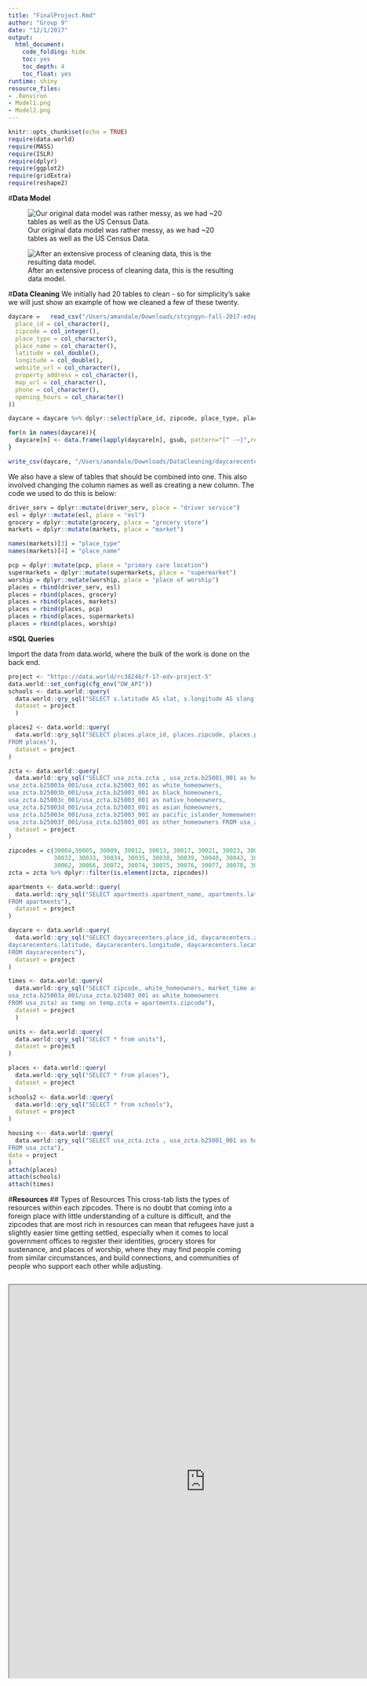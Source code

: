 ```yaml
---
title: "FinalProject.Rmd"
author: "Group 9"
date: "12/1/2017"
output:
  html_document:
    code_folding: hide
    toc: yes
    toc_depth: 4
    toc_float: yes
runtime: shiny
resource_files:
- .Renviron
- Model1.png
- Model2.png
---
```


```r
knitr::opts_chunk$set(echo = TRUE)
require(data.world)
require(MASS)
require(ISLR)
require(dplyr)
require(ggplot2)
require(gridExtra)
require(reshape2)
```
#<a name="model"></a>**Data Model**

![Our original data model was rather messy, as we had ~20 tables as well as the US Census Data.](./Model1.png)

![After an extensive process of cleaning data, this is the resulting data model.](./Model2.png)



#<a name="clean"></a>**Data Cleaning** 
We initially had 20 tables to clean - so for simplicity's sake we will just show an example of how we cleaned a few of these twenty. 

```r
daycare	=	read_csv("/Users/amandale/Downloads/stcyngyn-fall-2017-edvproject-5/day_care_centers.csv", col_types = cols(
  place_id = col_character(),
  zipcode = col_integer(),
  place_type = col_character(),
  place_name = col_character(),
  latitude = col_double(),
  longitude = col_double(),
  website_url = col_character(),
  property_address = col_character(),
  map_url = col_character(),
  phone = col_character(),
  opening_hours = col_character()
))

daycare = daycare %>% dplyr::select(place_id, zipcode, place_type, place_name, latitude, longitude, opening_hours)

for(n in names(daycare)){
  daycare[n] <- data.frame(lapply(daycare[n], gsub, pattern="[^ -~]",replacement = ""))
}

write_csv(daycare, "/Users/amandale/Downloads/DataCleaning/daycarecenters.csv")

```

We also have a slew of tables that should be combined into one. This also involved changing the column names as well as creating a new column. The code we used to do this is below: 
```r
driver_serv = dplyr::mutate(driver_serv, place = "driver service")
esl = dplyr::mutate(esl, place = "esl")
grocery = dplyr::mutate(grocery, place = "grocery store")
markets = dplyr::mutate(markets, place = "market")

names(markets)[3] = "place_type"
names(markets)[4] = "place_name"

pcp = dplyr::mutate(pcp, place = "primary care location")
supermarkets = dplyr::mutate(supermarkets, place = "supermarket")
worship = dplyr::mutate(worship, place = "place of worship")
places = rbind(driver_serv, esl)
places = rbind(places, grocery)
places = rbind(places, markets)
places = rbind(places, pcp)
places = rbind(places, supermarkets)
places = rbind(places, worship)
```


#<a name="sql"></a>**SQL Queries**

Import the data from data.world, where the bulk of the work is done on the back end.


```r
project <- "https://data.world/rc38246/f-17-edv-project-5"
data.world::set_config(cfg_env("DW_API"))
schools <- data.world::query(
  data.world::qry_sql("SELECT s.latitude AS slat, s.longitude AS slong, school_name, a.latitude AS alat, a.longitude AS along, apartment_name FROM schools AS s cross join apartments AS a WHERE s.grades = 'Elementary' and school_type = 'public'"),
  dataset = project
  )

places2 <- data.world::query(
  data.world::qry_sql("SELECT places.place_id, places.zipcode, places.place_type, places.place_name, places.latitude, places.longitude, places.place
FROM places"),
  dataset = project
)

zcta <- data.world::query(
  data.world::qry_sql("SELECT usa_zcta.zcta , usa_zcta.b25001_001 as housing_units , usa_zcta.b25058_001 as median_rent, usa_zcta.b25071_001 as rent_percentage_of_income,
usa_zcta.b25003a_001/usa_zcta.b25003_001 as white_homeowners,
usa_zcta.b25003b_001/usa_zcta.b25003_001 as black_homeowners,
usa_zcta.b25003c_001/usa_zcta.b25003_001 as native_homeowners,
usa_zcta.b25003d_001/usa_zcta.b25003_001 as asian_homeowners,
usa_zcta.b25003e_001/usa_zcta.b25003_001 as pacific_islander_homeowners,
usa_zcta.b25003f_001/usa_zcta.b25003_001 as other_homeowners FROM usa_zcta"),
  dataset = project
)

zipcodes = c(30004,30005, 30009, 30012, 30013, 30017, 30021, 30023, 30024, 30028, 30030,30031,
             30032, 30033, 30034, 30035, 30038, 30039, 30040, 30043, 30047, 30052, 30058,
             30062, 30066, 30072, 30074, 30075, 30076, 30077, 30078, 30079)
zcta = zcta %>% dplyr::filter(is.element(zcta, zipcodes))

apartments <- data.world::query(
  data.world::qry_sql("SELECT apartments.apartment_name, apartments.latitude, apartments.longitude, apartments.place_id, apartments.zipcode
FROM apartments"),
  dataset = project
)

daycare <- data.world::query(
  data.world::qry_sql("SELECT daycarecenters.place_id, daycarecenters.zipcode, daycarecenters.place_type, daycarecenters.place_name,
daycarecenters.latitude, daycarecenters.longitude, daycarecenters.location, daycarecenters.opening_hours
FROM daycarecenters"),
  dataset = project
)

times <- data.world::query(
  data.world::qry_sql("SELECT zipcode, white_homeowners, market_time as mtime, school_time as stime FROM apartments JOIN times using(place_id) JOIN (SELECT usa_zcta.zcta,
usa_zcta.b25003a_001/usa_zcta.b25003_001 as white_homeowners
FROM usa_zcta) as temp on temp.zcta = apartments.zipcode"),
  dataset = project
  )

units <- data.world::query(
  data.world::qry_sql("SELECT * from units"),
  dataset = project
)

places <- data.world::query(
  data.world::qry_sql("SELECT * from places"),
  dataset = project
)
schools2 <- data.world::query(
  data.world::qry_sql("SELECT * from schools"),
  dataset = project
)

housing <-- data.world::query(
  data.world::qry_sql("SELECT usa_zcta.zcta , usa_zcta.b25001_001 as housing_units , usa_zcta.b25058_001 as median_rent, usa_zcta.b25071_001 as rent_percentage_of_income
FROM usa_zcta"),
data = project
)
attach(places)
attach(schools)
attach(times)
```

#<a name="resources"></a>**Resources**
## Types of Resources
This cross-tab lists the types of resources within each zipcodes. There is no doubt that coming into a foreign place with little understanding of a culture is difficult, and the zipcodes that are most rich in resources can mean that refugees have just a slightly easier time getting settled, especially when it comes to local government offices to register their identities, grocery stores for sustenance, and places of worship, where they may find people coming from similar circumstances, and build connections, and communities of people who support each other while adjusting.


```r
```
<iframe align = "center" width = "800" height = "800" src="https://public.tableau.com/profile/stacy.nguyen#!/vizhome/crosstab_13/Sheet1?publish=yes"/>

#<a name="schools"></a>**Schools**
## Types of Schools{.tabset .tabset-fade}
It would have been interesting to see what the enrollment is for refugee students in either charter or public schools to compare, but that data is not made available. Because this is a refugee relocation data set, it might be safe to assume that the schools in the data have refugee students enrolled, so we will assume more public schools have refugee students than charter school. 


### Charter Schools

The fact that charter schools are even in the data may be a hopeful sign that some refugee parents are fortunate enough to send their children to charter schools.

![Alt text](https://raw.githubusercontent.com/jacobsonrickys/dataVis_finalproject/master/school1.png)

### Public Schools

![Alt text](https://raw.githubusercontent.com/jacobsonrickys/dataVis_finalproject/master/school2.png)
---
We do not have any data for private schools in this table; considering refugee's circumstances, they may lack resources to pay tuition for private schools.

 

#<a name="apts"></a>**Schools and Apartments**
## How many schools are in range of how many apartments?
Adjusting the slider below changes the range. If we set the slider to it's minimum value, we see that all apartments in the data set are within 1 km from a public elementary school. This means that the local municipalities did a good job of ensuring public education for their constituents.

Increasing the range causes the data to take a Boltzmann-like distribution, which means that the majority of apartments are near only a handful of schools, and the number of outliers decrease as you progress rightward on the graph. 

```r
R = 6371
deg2rad <- function(deg) {(deg * pi) / (180)}
# Determines the curvilinear distance between two coordinates in km
distances <- schools %>% dplyr::mutate(dLat = deg2rad(slat-alat), dLon = deg2rad(slong-along), a = sin(dLat/2)*sin(dLat/2)+cos(deg2rad(slat))*cos(deg2rad(alat))*sin(dLon/2)*sin(dLon/2), c = 2*atan2(sqrt(a), sqrt(1-a)), dist = R*c) %>% dplyr::select(school_name,apartment_name,dist)

sliderInput("range", "Range (in km):", min = 1, max = 10, value = 5)

renderPlot({
  distances %>% dplyr::filter(dist <= input$range) %>% dplyr::group_by(apartment_name) %>% dplyr::summarise(num_schools = n()) %>% ggplot(aes(num_schools)) + geom_bar() + labs(x = "Number of Schools", y = "Number of Apartments")
})
```

#<a name="units"></a>**Units**
##Housing Units vs Median Rent
The less rent costs, the bigger the percentage it takes from a family's, or one refugee's income, which Amanda has mentioned in a previous insight was odd. I wanted to attempt to put two of her visualizations into one, and this combined visualization agrees with her statement that when there is plenty of housing, the percentage it takes from income also decreases. 
```r
r <- ggplot(housing, aes(x=rent_percentage_of_income))
r <- r + geom_line(aes(y = housing_units, colour = "Rent Percentage of Income"))
  
  r <- r + geom_point(aes(y = housing_units, colour = "Housing Units"))
  #r <- r + ylim(limits = c(0,30))
  # now adding the secondary axis, following the example in the help file ?scale_y_continuous
  # and, very important, reverting the above transformation
  r <- r + scale_y_continuous(sec.axis = sec_axis(~.*5, name = "Median Rent"))
  #r <- r + scale_y_continuous(limits = c(0,1000))
  r <- r + scale_colour_manual(values = c("pink", "purple"))
  r <- r + labs(y = "Housing Units",
                x = "Rent Percentage of Income",
                colour = "Parameter")
  r <- r + theme(legend.position = c(0.8, 0.9))
r
```


```r


#Place_types <- eventReactive(c(input$selectPlace_type), {
#  library('stringr')
 # str_c(input$selectPlace_type, collapse=', ')
#})

#df1 <- eventReactive(c(input$selectPlace_type), {
  #project <- "https://data.world/rc38246/f-17-edv-project-5"
  #data.world::set_config(cfg_env("DW_API"))
  #paramQuery <- data.world::qry_sql(
  # "SELECT * from places,
    #group by zipcode, place type
   #")
  #paramQuery$params <- c(input$selectPlaceType)
 # data.world::query(paramQuery, dataset = project)
#})

#renderDataTable({
  #DT::datatable(df1(), rownames = FALSE,
  #extensions = list(Responsive = TRUE, FixedHeader = TRUE)
 # )
#})


#placetypeb <- eventReactive(c(input$selectPlacetype2)
#, {(

#project <- "https://data.world/rc38246/f-17-edv-project-5",
 # data.world::set_config(cfg_env("DW_API")) 
  #paramQuery <- data.world::qry_sql(
   #"SELECT * from places LIMIT 5000")
  
 #paramQuery$params <- c(input$selectPlacetype2)
 #data.world::query(paramQuery, dataset = project)
#})

#renderPlot({placetypeb() %>% dplyr::filter(place_type == #input$selectPlacetype2) %>% dplyr::mutate(zipcode = #ifelse(Percent2012IAHome < 62, 'Low', ifelse(Percent2012IAHome >= #72, 'High', 'Medium'))) %>% ggplot() + 
 # geom_text(aes(x=zipcode, y=place_type, label=Percent2012IAHome), #size=6) +
 # geom_tile(aes(x=zipcode, y=place_type, fill=zipcode), alpha=0.50) #+
    #theme(legend.text=element_text(size=20)) +
    #theme(axis.text=element_text(size=20),
    #axis.title=element_text(size=20, face="bold"))  + 
   # theme(plot.title = element_text(size = 30, face = "bold")) +
  #  ggtitle(paste("Place Type According to Zipcodes")) +
 # xlab("Zipcode") + ylab("Place Type")
#}, height = 500, width = 1200)
```
#<a name="race"></a>**Homeowner Demographics**
The chart below tracks the time it takes to get from an apartment to the nearest market and school graphed against the percentage of the population that is white. Since Atlanta is in the South, historical racial segregation would lead to the assumption that conditions would worsen as communities become less white. This would theoretically manifest itself as longer travel times to get to school and the market. The chart below, however, tells a very different story.
```r
times <- times %>% dplyr::filter(is.element(zipcode, zipcodes)) %>% dplyr::mutate(market_time = dplyr::if_else(grepl("hour",mtime), 60*as.numeric(unlist(strsplit(mtime," "))[1])+as.numeric(unlist(strsplit(mtime," "))[3]),as.numeric(unlist(strsplit(mtime," "))[1])), school_time = dplyr::if_else(grepl("hour",stime), 60*as.numeric(unlist(strsplit(stime," "))[1])+as.numeric(unlist(strsplit(stime," "))[3]),as.numeric(unlist(strsplit(stime," "))[1]))) %>% dplyr::select(-mtime,-stime,-zipcode)

renderPlot({
  times %>% dplyr::filter(market_time<150,school_time<150)%>% tidyr::gather(variable, value, -white_homeowners) %>% dplyr::mutate(label = dplyr::if_else(variable == "market_time", "Home to Market", "Home to School")) %>%  ggplot(aes(x = white_homeowners, y = value, color = label)) + geom_point() + labs(x = "Proportion of White Homeowners", y = "Travel Times (min)")
})
```
It would appear that the proportion of homeowners who are white has no effect on the travel time to schools nor the travel time to markets. Furthermore, the travel time to school seems uniform across the board. While the data alone gives no indication for cause, it is possible that this uniform travel time to school is the result of the Supreme Court's decision in Brown v. Board of Education, which forced the integration of de jure segregated schools in the South.

It also appears that the travel time to markets is polarized amongst two different extremes. In one case, the travel time is in the single digits; in the other, it's well over an hour. Unfortunately, the data alone is not sufficient to determine the cause.

#<a name="rfg"></a>**Ideal Housing**
First I created a series of boxplots to visualize multiple variables on our "ideal zipcode" subset discovered [here](https://data.world/rc38246/f-17-edv-project-5/insights?anchor=https%3A%2F%2Fmedia.data.world%2FyLLFqp4RQGq5XUjes1Op_image.png&id=df0e03e7-38da-4bf1-9deb-ed10e35771d9&source=sb).
```r

plot1 = ggplot(data = zcta, mapping = aes(x=zcta, y=median_rent)) + geom_boxplot() + ggtitle("Rent Dist")

plot2 = ggplot(data = zcta, mapping = aes(x=zcta, y=rent_percentage_of_income)) + geom_boxplot() + ggtitle("Rent %")

plot3 = ggplot(data = zcta, mapping = aes(x=zcta, y=housing_units)) + geom_boxplot() + ggtitle("Units")

zcta2 = zcta %>% dplyr::mutate(accessible_housing = housing_units/median_rent)

plot4 = ggplot(data = zcta2, mapping = aes(x=zcta, y=accessible_housing)) + geom_boxplot() + ggtitle("Acc. Housing")

grid.arrange(plot1, plot2, plot3, plot4, ncol=4) 

```
The most important to notice is the "accessible housing" score. This is a calculated field, where "accessible housing" = "housing units" / "median rent". We will use this later in evalutating ideal zipcodes for refugees to reside in. Ideally, we would like an "accessible housing" score of at least 15. 

Next we look at how many units are available per zipcode: 
```r
ggplot(data = zcta, mapping = aes(x=zcta, y=housing_units)) + geom_bar(stat="identity") + ggtitle("Housing Units Available by Zip") + scale_x_discrete()
```

At first glance, as the rent percentage increases, median rent decreases. Does this intuitively make sense?
```r
ggplot(data = zcta, mapping = aes(x=rent_percentage_of_income, y=median_rent)) + geom_point() + geom_smooth(method = lm, fullrange= TRUE, se=FALSE, color = "black" ) + ggtitle("Rent Analytics ") 
```

Answer: Not really. We then created a parameter called "housing_fence", as we are primarily interested in zipcodes with plenty of housing. In this example, our "housing_fence" is 5000. 
```r
zcta3 = zcta %>% dplyr::mutate(housing_plentiful = ifelse(housing_units < 5000, "false", "true"))
ggplot(data = zcta3, mapping = aes(x=rent_percentage_of_income, y=median_rent, color = housing_plentiful)) + geom_point() + geom_smooth(method = lm, fullrange= TRUE, se=FALSE ) + ggtitle("Rent Analytics 2")
```
We can see that rent goes down when there is plenty of housing - which makes a lot more sense.

Experiment below with changing the "housing fence," and how it affects trend lines in segregated groups. 

```r
housing_min = min(zcta$housing_units)
housing_max = max(zcta$housing_units)


sliderInput("varFence", "Housing Fence:", min = housing_min, max = housing_max, value = 5)

renderPlot({
  zcta %>% dplyr::mutate(housing_plentiful = ifelse(housing_units < input$varFence, "false", "true")) %>% ggplot( mapping = aes(x=rent_percentage_of_income, y=median_rent, color = housing_plentiful)) + geom_point() + geom_smooth(method = lm, fullrange= TRUE, se=FALSE ) + ggtitle("Rent Analytics 3")
})
```

We then take the top 10 zipcodes of this subset by the availability of housing units. I wanted to look at the racial makeup of these areas - the reasoning being that greater diversity results in an easier acclimation into the community for refugees. 
```r
zcta4 = zcta %>% dplyr::arrange(desc(housing_units)) %>% dplyr::top_n(10, housing_units) %>% dplyr::mutate(minority_perc = 1 - white_homeowners)
ggplot(data = zcta4, mapping = aes(x=zcta, y=minority_perc)) + geom_bar(stat="identity")+ggtitle("% of Minority Homeowners by Zipcode") + scale_x_discrete()
```

When we take zipcodes with greater than 25% minorities, we get the following zipcodes:
```r
zcta5 = zcta4 %>% dplyr::filter(minority_perc > .25)
zcta5$zcta
```

Lastly, we will look at the variety of places available in these four zipcodes: 
```r
places3 = places2 %>% dplyr::filter(is.element(zipcode, zcta5$zcta)) %>% select(zipcode, place_type) %>% dplyr::group_by(zipcode, place_type) %>% summarise(num_place= n())

places4 = dcast(data = places3, formula(zipcode~place_type, value.var = num_place, fun.aggregate = sum))
places4 = melt(data=places4, id.vars='zipcode')
ggplot(data = places4, aes( x = factor( zipcode ), y = value, fill = variable ) ) + geom_bar( stat = 'identity' ) + ggtitle("Variety of Resources by Zip")
```

You can also look at the boxplot for each of these zipcodes: 
```r
inputPanel(
  selectInput("varZip", label = "Select ZipCode:",
              choices = places3$zipcode, selected = '30024', multiple=FALSE)
)

renderPlot({
  dataFilter = places3 %>% dplyr::filter(zipcode == input$varZip)
  ggplot(data=dataFilter, mapping=aes(x=zipcode, y=num_place)) + geom_boxplot() + scale_x_discrete() + ggtitle("Spread of Resources by Zip")

})
```

Through the bargraph and boxplots, it's easy to see zipcode '30024' is the most promising to house refugees.

As confirmation - there are resources for many immigrants that can be found on the internet in the '30024' zipcode. Example [here](http://www.aarc-atlanta.org/).

#**Appendix**  
***Tableau Concepts***  
boxplot [1](https://data.world/rc38246/f-17-edv-project-5/insights?anchor=https%3A%2F%2Fmedia.data.world%2FiQQPondtTkKFjE2WWTRh_image.png&id=e362784c-4162-4d00-a1e1-f9111dc0d35d&source=sb)   
histogram [1](https://data.world/rc38246/f-17-edv-project-5/insights?anchor=https%3A%2F%2Fmedia.data.world%2FyylcBAOsQYqHIum7NIjs_image.png&id=46205490-5cd9-4785-80a3-2484fbbe910f&source=sb) [2](https://data.world/rc38246/f-17-edv-project-5/insights?anchor=https%3A%2F%2Fmedia.data.world%2FdpOkzLT9qREjEJ41Lcvw_Worship1.png&id=47640be2-b17b-4ebd-9a75-d968fec84196&source=sb) [3](https://data.world/rc38246/f-17-edv-project-5/insights?anchor=https%3A%2F%2Fmedia.data.world%2FcLfg5bC4QoiKozJxJD4Q_school1.png&id=0d7038d0-0916-44ef-828d-4e42e00b6982&source=sb) [4](https://data.world/rc38246/f-17-edv-project-5/insights?anchor=https%3A%2F%2Fmedia.data.world%2FofCFxvrTQOKZftCJypZQ_image.png&id=d28e82a5-c90b-4aa8-8b7b-846e762978ea&source=sb)  
packed bubbles [1](https://data.world/rc38246/f-17-edv-project-5/insights?anchor=https%3A%2F%2Fmedia.data.world%2F9BkDqC9FT7qoGyBHpMnu_Daycare%2520Center.png&id=e07d5374-fbd9-43b0-8b49-6a797be72f1f&source=sb)  
treemap [1](https://data.world/rc38246/f-17-edv-project-5/insights?anchor=https%3A%2F%2Fmedia.data.world%2F4Q7Pc8YT4yTuUy3wIRrB_image.png&id=33a98ef9-a3ed-4d7b-822f-97d66aa82bef&source=sb)  
scatterplot [1](https://data.world/rc38246/f-17-edv-project-5/insights?anchor=https%3A%2F%2Fmedia.data.world%2FUETCkNnRcedvmbVpaYD4_medianvhousing.png&id=c4a739e8-2601-4dc6-9936-b8781f901e62&source=sb) [2](https://data.world/rc38246/f-17-edv-project-5/insights?anchor=https%3A%2F%2Fmedia.data.world%2FyX179ukTSdCaVTDkHP47_image.png&id=8cb47d40-ba0c-4fa1-b57b-9db57145f93f&source=sb)  
maps/actions [1](https://data.world/rc38246/f-17-edv-project-5/insights?anchor=https%3A%2F%2Fmedia.data.world%2FioiPLtxGTCKEtL6DaOjS_image.png&id=014552b8-a4ad-4be2-ab3e-84fca506b7b5&source=sb)  
dashboard [1](https://data.world/rc38246/f-17-edv-project-5/insights/46205490-5cd9-4785-80a3-2484fbbe910f)  
trend model [1](https://data.world/rc38246/f-17-edv-project-5/insights?anchor=https%3A%2F%2Fmedia.data.world%2Fbvr8mJoTmCMsCyqzHJ2t_image.png&id=8cb47d40-ba0c-4fa1-b57b-9db57145f93f&source=sb)  
barchart [1](https://data.world/rc38246/f-17-edv-project-5/insights?anchor=https%3A%2F%2Fmedia.data.world%2FM2CZgoiSRVCMhE3SkKJv_image.png&id=ab42f491-a0a3-4170-b210-4bad400fad06&source=sb) [2](https://data.world/rc38246/f-17-edv-project-5/insights?anchor=https%3A%2F%2Fmedia.data.world%2FyX179ukTSdCaVTDkHP47_image.png&id=8cb47d40-ba0c-4fa1-b57b-9db57145f93f&source=sb)  
ID set [1](https://data.world/rc38246/f-17-edv-project-5/insights?anchor=https%3A%2F%2Fmedia.data.world%2FM2CZgoiSRVCMhE3SkKJv_image.png&id=ab42f491-a0a3-4170-b210-4bad400fad06&source=sb)  
crosstab [1](https://data.world/rc38246/f-17-edv-project-5/insights?anchor=https%3A%2F%2Fmedia.data.world%2FRgsajxEUSo6W4Fbszz0H_crosstab2.png&id=6379e9bc-e0c8-45d2-ba5c-6351b1424f1f&source=sb)   
calculated fields [1](https://data.world/rc38246/f-17-edv-project-5/insights?anchor=https%3A%2F%2Fmedia.data.world%2FyX179ukTSdCaVTDkHP47_image.png&id=8cb47d40-ba0c-4fa1-b57b-9db57145f93f&source=sb) [2](https://data.world/rc38246/f-17-edv-project-5/insights?anchor=https%3A%2F%2Fmedia.data.world%2FiQQPondtTkKFjE2WWTRh_image.png&id=e362784c-4162-4d00-a1e1-f9111dc0d35d&source=sb)  
set [1](https://data.world/rc38246/f-17-edv-project-5/insights?anchor=https%3A%2F%2Fmedia.data.world%2FiQQPondtTkKFjE2WWTRh_image.png&id=e362784c-4162-4d00-a1e1-f9111dc0d35d&source=sb) [2](https://data.world/rc38246/f-17-edv-project-5/insights?anchor=https%3A%2F%2Fmedia.data.world%2FyLLFqp4RQGq5XUjes1Op_image.png&id=df0e03e7-38da-4bf1-9deb-ed10e35771d9&source=sb)
parameter [1](https://data.world/rc38246/f-17-edv-project-5/insights?anchor=https%3A%2F%2Fmedia.data.world%2FyX179ukTSdCaVTDkHP47_image.png&id=8cb47d40-ba0c-4fa1-b57b-9db57145f93f&source=sb)   
dual axis [1](https://data.world/rc38246/f-17-edv-project-5/insights?anchor=https%3A%2F%2Fmedia.data.world%2FTpS2000vRCSU6Fr9tfaT_image.png&id=a9dc7bba-08a5-47fc-a3c1-1a5c4f3e5a85&source=sb)  
pages [1](https://data.world/rc38246/f-17-edv-project-5/insights?anchor=https%3A%2F%2Fmedia.data.world%2FyLLFqp4RQGq5XUjes1Op_image.png&id=df0e03e7-38da-4bf1-9deb-ed10e35771d9&source=sb) [2](https://data.world/rc38246/f-17-edv-project-5/insights/0d7038d0-0916-44ef-828d-4e42e00b6982)  

***ggplot Concepts***  
boxplot [1](#rfg)  
histogram  
scatterplot [1](#rfg)  
maps  
trend model [1](#rfg)  
barchart  [1](#rfg)  
ID set  
crosstab   
calculated fields [1](#rfg)  
set [1](#clean)  
parameter [1](#rfg)  
dual axis  

***SQL***  
select [1](#sql)  
where [1](#sql)  
group by  
joins [1](#sql)  

***dplyr methods***  
select [1](#clean) [2](#apts)  
mutate [1](#clean) [2](#apts) [3](#rfg)   
filter [1](#sql) [2](#apts)  
group by [1](#apts)  
summarise [1](#apts) [2](#rfg)  
arrange [1](#rfg)  
top_n [1](#rfg)  

***other***  
data model [1](#model)  
read_csv [1](#clean)    
write_csv [1](#clean)    
regular expressions [1](#clean)  
tidyr::gather [1](#race)  
interactive visualizations [1](#apts) [2](#rfg)  

